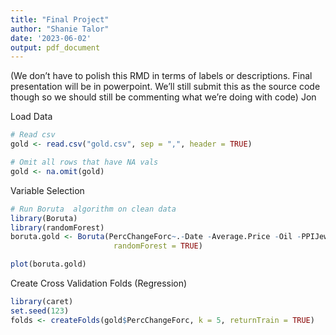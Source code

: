 ```yaml
---
title: "Final Project"
author: "Shanie Talor"
date: '2023-06-02'
output: pdf_document
---
```


(We don't have to polish this RMD in terms of labels or descriptions. Final presentation will be in powerpoint. We'll still submit this as the source code though so we should still be commenting what we're doing with code) Jon

Load Data
```r
# Read csv
gold <- read.csv("gold.csv", sep = ",", header = TRUE)

# Omit all rows that have NA vals
gold <- na.omit(gold)
```

Variable Selection
```r
# Run Boruta  algorithm on clean data
library(Boruta)
library(randomForest)
boruta.gold <- Boruta(PercChangeForc~.-Date -Average.Price -Oil -PPIJewelry, data = gold, doTrace = 2, 
                       randomForest = TRUE)

plot(boruta.gold)
```

Create Cross Validation Folds (Regression)
```r
library(caret)
set.seed(123)
folds <- createFolds(gold$PercChangeForc, k = 5, returnTrain = TRUE)
```



